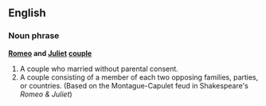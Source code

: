 ==English==
===Noun phrase===
'''[[Romeo]] and [[Juliet]] [[couple]]'''

#A couple who married without parental consent.
#A couple consisting of a member of each two opposing families, parties, or countries. (Based on the Montague-Capulet feud in Shakespeare's ''Romeo & Juliet'')